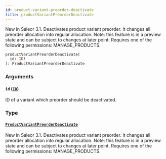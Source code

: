 ```yaml
---
id: product-variant-preorder-deactivate
title: productVariantPreorderDeactivate
---
```


New in Saleor 3.1. Deactivates product variant preorder. It changes all preorder allocation into regular allocation. Note: this feature is in a preview state and can be subject to changes at later point. Requires one of the following permissions: MANAGE_PRODUCTS.

```graphql
productVariantPreorderDeactivate(
  id: ID!
): ProductVariantPreorderDeactivate
```

### Arguments

#### `id` ([`ID`](../../../developer/api-reference/scalars/id))

ID of a variant which preorder should be deactivated.

### Type

#### [`ProductVariantPreorderDeactivate`](../../../developer/api-reference/objects/product-variant-preorder-deactivate)

New in Saleor 3.1. Deactivates product variant preorder. It changes all preorder allocation into regular allocation. Note: this feature is in a preview state and can be subject to changes at later point. Requires one of the following permissions: MANAGE_PRODUCTS.
